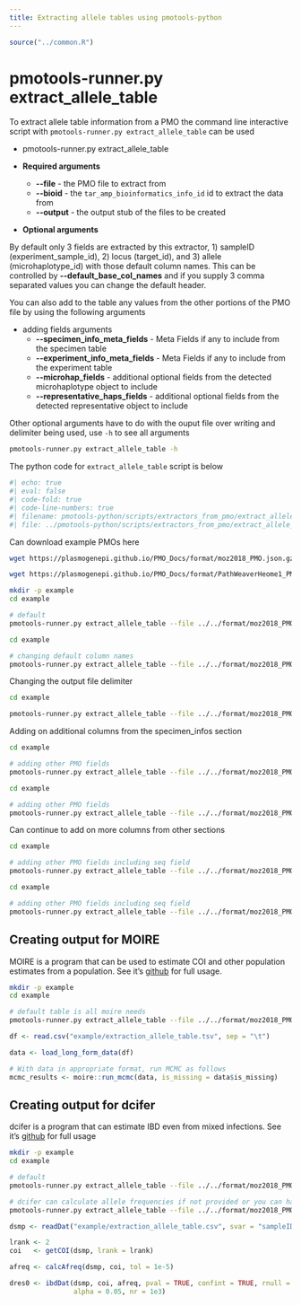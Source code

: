 ```yaml
---
title: Extracting allele tables using pmotools-python
---
```


```r
source("../common.R")
```



# pmotools-runner.py extract_allele_table

To extract allele table information from a PMO the command line interactive script with `pmotools-runner.py extract_allele_table` can be used 

*  pmotools-runner.py extract_allele_table 

*  **Required arguments**
    *  **\-\-file** - the PMO file to extract from 
    *  **\-\-bioid** - the `tar_amp_bioinformatics_info_id` id to extract the data from 
    *  **\-\-output** - the output stub of the files to be created 

*  **Optional arguments** 

By default only 3 fields are extracted by this extractor, 1) sampleID (experiment_sample_id), 2) locus (target_id), and 3) allele (microhaplotype_id) with those default column names. This can be controlled by **\-\-default_base_col_names** and if you supply 3 comma separated values you can change the default header. 

You can also add to the table any values from the other portions of the PMO file by using the following arguments 

*  adding fields arguments 
    *  **\-\-specimen_info_meta_fields** - Meta Fields if any to include from the specimen table 
    *  **\-\-experiment_info_meta_fields** - Meta Fields if any to include from the experiment table 
    *  **\-\-microhap_fields** - additional optional fields from the detected microhaplotype object to include 
    *  **\-\-representative_haps_fields** - additional optional fields from the detected representative object to include 

Other optional arguments have to do with the ouput file over writing and delimiter being used, use `-h` to see all arguments 

```bash
pmotools-runner.py extract_allele_table -h

```

The python code for `extract_allele_table` script is below

```python
#| echo: true
#| eval: false
#| code-fold: true
#| code-line-numbers: true
#| filename: pmotools-python/scripts/extractors_from_pmo/extract_allele_table.py
#| file: ../pmotools-python/scripts/extractors_from_pmo/extract_allele_table.py
```


Can download example PMOs here 

```bash
wget https://plasmogenepi.github.io/PMO_Docs/format/moz2018_PMO.json.gz 

wget https://plasmogenepi.github.io/PMO_Docs/format/PathWeaverHeome1_PMO.json.gz
```


```bash
mkdir -p example
cd example 

# default 
pmotools-runner.py extract_allele_table --file ../../format/moz2018_PMO.json.gz --bioid Mozambique2018-SeekDeep --output extraction --overwrite
```


```bash
cd example 

# changing default column names  
pmotools-runner.py extract_allele_table --file ../../format/moz2018_PMO.json.gz --bioid Mozambique2018-SeekDeep --output extraction --overwrite --default_base_col_names sample,target,hapid
```

Changing the output file delimiter  

```bash
cd example 

pmotools-runner.py extract_allele_table --file ../../format/moz2018_PMO.json.gz --bioid Mozambique2018-SeekDeep --output extraction --overwrite --delim ,
```

Adding on additional columns from the specimen_infos section 

```bash
cd example 

# adding other PMO fields 
pmotools-runner.py extract_allele_table --file ../../format/moz2018_PMO.json.gz --bioid Mozambique2018-SeekDeep --output STDOUT --specimen_info_meta_fields collection_country,parasite_density | head  

```

```bash
cd example 

# adding other PMO fields 
pmotools-runner.py extract_allele_table --file ../../format/moz2018_PMO.json.gz --bioid Mozambique2018-SeekDeep --output STDOUT --specimen_info_meta_fields collection_country,parasite_density 2>/dev/null | head  

```


Can continue to add on more columns from other sections 

```bash
cd example 

# adding other PMO fields including seq field 
pmotools-runner.py extract_allele_table --file ../../format/moz2018_PMO.json.gz --bioid Mozambique2018-SeekDeep --output STDOUT --specimen_info_meta_fields collection_country,parasite_density --representative_haps_fields seq | head 

```

```bash
cd example 

# adding other PMO fields including seq field 
pmotools-runner.py extract_allele_table --file ../../format/moz2018_PMO.json.gz --bioid Mozambique2018-SeekDeep --output STDOUT --specimen_info_meta_fields collection_country,parasite_density --representative_haps_fields seq 2>/dev/null | head 

```

## Creating output for MOIRE 

MOIRE is a program that can be used to estimate COI and other population estimates from a population. See it's [github](https://github.com/EPPIcenter/moire) for full usage. 

```bash
mkdir -p example
cd example 

# default table is all moire needs 
pmotools-runner.py extract_allele_table --file ../../format/moz2018_PMO.json.gz --bioid Mozambique2018-SeekDeep --output extraction --overwrite

```

```r
df <- read.csv("example/extraction_allele_table.tsv", sep = "\t")

data <- load_long_form_data(df)

# With data in appropriate format, run MCMC as follows
mcmc_results <- moire::run_mcmc(data, is_missing = data$is_missing)
```


## Creating output for dcifer 

dcifer is a program that can estimate IBD even from mixed infections. See it's [github](https://github.com/EPPIcenter/dcifer) for full usage

```bash
mkdir -p example
cd example 

# default 
pmotools-runner.py extract_allele_table --file ../../format/moz2018_PMO.json.gz --bioid Mozambique2018-SeekDeep --output extraction --overwrite --delim ,

# dcifer can calculate allele frequencies if not provided or you can have extract_allele_table write them as well 
pmotools-runner.py extract_allele_table --file ../../format/moz2018_PMO.json.gz --bioid Mozambique2018-SeekDeep --output extraction --overwrite --allele_freqs_output allele_freqs_extraction --delim ,

```

```r
dsmp <- readDat("example/extraction_allele_table.csv", svar = "sampleID", lvar = "locus", avar = "allele")

lrank <- 2
coi   <- getCOI(dsmp, lrank = lrank)

afreq <- calcAfreq(dsmp, coi, tol = 1e-5) 

dres0 <- ibdDat(dsmp, coi, afreq, pval = TRUE, confint = TRUE, rnull = 0, 
                alpha = 0.05, nr = 1e3)   


```


